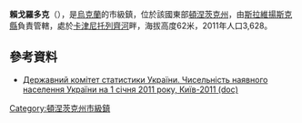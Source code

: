 {{no footnotes|time=2015-09-14T09:20:11+00:00}}
'''賴戈羅多克'''（{{lang-uk|Райгородок}}），是[[烏克蘭|烏克蘭]]的市級鎮，位於該國東部[[頓涅茨克州|頓涅茨克州]]，由[[斯拉維揚斯克縣|斯拉維揚斯克縣]]負責管轄，處於[[卡津尼托列齊河|卡津尼托列齊河]]畔，海拔高度62米，2011年人口3,628。

==參考資料==
*[https://web.archive.org/web/20121010205321/http://stat6.stat.lviv.ua/PXWEB2007/ukr/publ/2011/chnas.zip Державний комітет статистики України. Чисельність наявного населення України на 1 січня 2011 року, Київ-2011 (doc)]

{{coord|48|54|1|N|37|43|26|E|scale:100000|display=title}}

{{DEFAULTSORT:Райгородок}}
[[Category:頓涅茨克州市級鎮|Category:頓涅茨克州市級鎮]]


{{Donetsk-geo-stub}}
